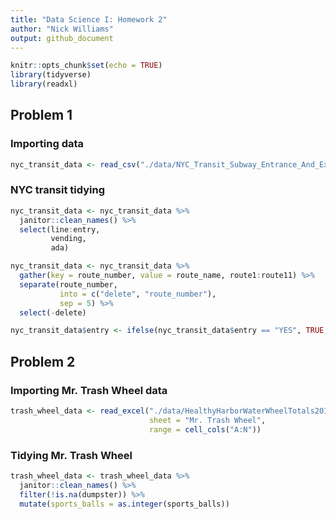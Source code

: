 ```yaml
---
title: "Data Science I: Homework 2"
author: "Nick Williams"
output: github_document
---
```


```r
knitr::opts_chunk$set(echo = TRUE)
library(tidyverse)
library(readxl)
```

## Problem 1

### Importing data

```r
nyc_transit_data <- read_csv("./data/NYC_Transit_Subway_Entrance_And_Exit_Data.csv")
```

### NYC transit tidying

```r
nyc_transit_data <- nyc_transit_data %>% 
  janitor::clean_names() %>% 
  select(line:entry, 
         vending, 
         ada) 

nyc_transit_data <- nyc_transit_data %>%
  gather(key = route_number, value = route_name, route1:route11) %>%
  separate(route_number,
           into = c("delete", "route_number"),
           sep = 5) %>%
  select(-delete)

nyc_transit_data$entry <- ifelse(nyc_transit_data$entry == "YES", TRUE, FALSE)
```

## Problem 2

### Importing Mr. Trash Wheel data 

```r
trash_wheel_data <- read_excel("./data/HealthyHarborWaterWheelTotals2017-9-26.xlsx", 
                               sheet = "Mr. Trash Wheel", 
                               range = cell_cols("A:N")) 
```

### Tidying Mr. Trash Wheel

```r
trash_wheel_data <- trash_wheel_data %>% 
  janitor::clean_names() %>% 
  filter(!is.na(dumpster)) %>% 
  mutate(sports_balls = as.integer(sports_balls))
```




